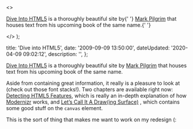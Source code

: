   <>
    <p>
      <a href="http&#58;//diveintohtml5.org/">Dive Into HTML5</a> is a
      thoroughly beautiful site by{' '}
      <a href="http&#58;//diveintomark.org/">Mark Pilgrim</a> that houses text
      from his upcoming book of the same name.{' '}
    </p>
  </>
);


  title: 'Dive into HTML5',
  date: '2009-09-09 13:50:00',
  dateUpdated: '2020-04-09 09:02:12',
  description: '',
};

[Dive Into HTML5](http://diveintohtml5.org/) is a thoroughly beautiful site by [Mark Pilgrim](http://diveintomark.org/) that houses text from his upcoming book of the same name.

Aside from containing great information, it really is a pleasure to look at (check out those font stacks!). Two chapters are available right now: [Detecting HTML5 Features](http://diveintohtml5.org/detect.html), which is really an in-depth explanation of how [Modernizr](http://www.modernizr.com/) works, and [Let’s Call It A Draw(ing Surface)](http://diveintohtml5.org/canvas.html) , which contains some good stuff on the `canvas` element.

This is the sort of thing that makes me want to work on my redesign (:
